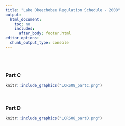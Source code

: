 ```yaml
---
title: "Lake Okeechobee Regulation Schedule - 2008"
output: 
  html_document: 
    toc: no
    includes:
      after_body: footer.html
editor_options: 
  chunk_output_type: console
---
```


<br>
<br>

### Part C

```r
knitr::include_graphics("LORS08_partC.png")
```

<br>

### Part D

```r
knitr::include_graphics("LORS08_partD.png")
```
